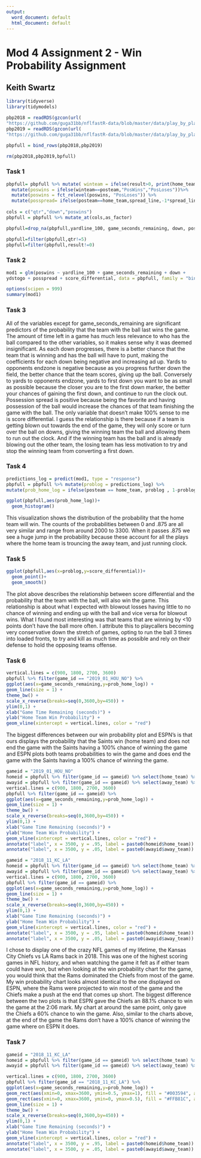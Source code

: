```yaml
---
output:
  word_document: default
  html_document: default
---
```

# Mod 4 Assignment 2 - Win Probability Assignment
## Keith Swartz

```r
library(tidyverse)
library(tidymodels)

pbp2018 = readRDS(gzcon(url(
"https://github.com/guga31bb/nflfastR-data/blob/master/data/play_by_play_2018.rds?raw=true")))
pbp2019 = readRDS(gzcon(url(
"https://github.com/guga31bb/nflfastR-data/blob/master/data/play_by_play_2019.rds?raw=true")))

pbpfull = bind_rows(pbp2018,pbp2019)

rm(pbp2018,pbp2019,bpfull)


```

### Task 1



```r
pbpfull= pbpfull %>% mutate( winteam = ifelse(result>0, print(home_team),print(away_team)))%>%
  mutate(poswins = ifelse(winteam==posteam,"PosWins","PosLoses"))%>%
  mutate(poswins = fct_relevel(poswins, "PosLoses")) %>%
  mutate(posspread= ifelse(posteam==home_team,spread_line,-1*spread_line))
  
cols = c("qtr","down","poswins")
pbpfull = pbpfull %>% mutate_at(cols,as_factor)

pbpfull=drop_na(pbpfull,yardline_100, game_seconds_remaining, down, posspread,score_differential)

pbpfull=filter(pbpfull,qtr!=5)
pbpfull=filter(pbpfull,result!=0)

```

### Task 2

```r
mod1 = glm(poswins ~ yardline_100 + game_seconds_remaining + down +
ydstogo + posspread + score_differential, data = pbpfull, family = "binomial")

options(scipen = 999)
summary(mod1)
```

### Task 3

All of the variables except for game_seconds_remaining are significant predictors of the probability that the team with the ball last wins the game. The amount of time left in a game has much less relevance to who has the ball compared to the other variables, so it makes sense why it was deemed insignificant. As each down progresses, there is a better chance that the team that is winning and has the ball will have to punt, making the coefficients for each down being negative and increasing ad up. Yards to opponents endzone is negative because as you progress further down the field, the better chance that the team scores, giving up the ball. Conversely to yards to opponents endzone, yards to first down you want to be as small as possible because the closer you are to the first down marker, the better your chances of gaining the first down, and continue to run the clock out. Possession spread is positive because being the favorite and having possession of the ball would increase the chances of that team finishing the game with the ball. The only variable that doesn't make 100% sense to me is score differential. I guess the relationship is there because if a team is getting blown out towards the end of the game, they will only score or turn over the ball on downs, giving the winning team the ball and allowing them to run out the clock. And if the winning team has the ball and is already blowing out the other team, the losing team has less motivation to try and stop the winning team from converting a first down.

### Task 4

```r
predictions_log = predict(mod1, type = "response")
pbpfull = pbpfull %>% mutate(problog = predictions_log) %>%
mutate(prob_home_log = ifelse(posteam == home_team, problog , 1-problog))
```

```r
ggplot(pbpfull,aes(prob_home_log))+
  geom_histogram()
```

This visualization shows the distribution of the probability that the home team will win. The counts of the probabilities between 0 and .875 are all very similar and range from around 2000 to 3300. When it passes .875 we see a huge jump in the probability because these account for all the plays where the home team is trouncing the away team, and just running clock.

### Task 5

```r
ggplot(pbpfull,aes(x=problog,y=score_differential))+
  geom_point()+
  geom_smooth()

```

The plot above describes the relationship between score differential and the probability that the team with the ball, will also win the game. This relationship is about what I expected with blowout losses having little to no chance of winning and ending up with the ball and vice versa for blowout wins. What I found most interesting was that teams that are winning by <10 points don't have the ball more often. I attribute this to playcallers becoming very conservative down the stretch of games, opting to run the ball 3 times into loaded fronts, to try and kill as much time as possible and rely on their defense to hold the opposing teams offense. 


### Task 6

```r
vertical.lines = c(900, 1800, 2700, 3600)
pbpfull %>% filter(game_id == "2019_01_HOU_NO") %>%
ggplot(aes(x=game_seconds_remaining,y=prob_home_log)) +
geom_line(size = 1) +
theme_bw() +
scale_x_reverse(breaks=seq(0,3600,by=450)) +
ylim(0,1) +
xlab("Game Time Remaining (seconds)") +
ylab("Home Team Win Probability") +
geom_vline(xintercept = vertical.lines, color = "red")
```

The biggest differences between our win probability plot and ESPN's is that ours displays the probability that the Saints win (home team) and does not end the game with the Saints having a 100% chance of winning the game and ESPN plots both teams probabilities to win the game and does end the game with the Saints having a 100% chance of winning the game.

```r
gameid = "2019_01_HOU_NO"
homeid = pbpfull %>% filter(game_id == gameid) %>% select(home_team) %>% distinct()
awayid = pbpfull %>% filter(game_id == gameid) %>% select(away_team) %>% distinct()
vertical.lines = c(900, 1800, 2700, 3600)
pbpfull %>% filter(game_id == gameid) %>%
ggplot(aes(x=game_seconds_remaining,y=prob_home_log)) +
geom_line(size = 1) +
theme_bw() +
scale_x_reverse(breaks=seq(0,3600,by=450)) +
ylim(0,1) +
xlab("Game Time Remaining (seconds)") +
ylab("Home Team Win Probability") +
geom_vline(xintercept = vertical.lines, color = "red") +
annotate("label", x = 3500, y = .95, label = paste0(homeid$home_team)) +
annotate("label", x = 3500, y = .05, label = paste0(awayid$away_team))
```

```r
gameid = "2018_11_KC_LA"
homeid = pbpfull %>% filter(game_id == gameid) %>% select(home_team) %>% distinct()
awayid = pbpfull %>% filter(game_id == gameid) %>% select(away_team) %>% distinct()
vertical.lines = c(900, 1800, 2700, 3600)
pbpfull %>% filter(game_id == gameid) %>%
ggplot(aes(x=game_seconds_remaining,y=prob_home_log)) +
geom_line(size = 1) +
theme_bw() +
scale_x_reverse(breaks=seq(0,3600,by=450)) +
ylim(0,1) +
xlab("Game Time Remaining (seconds)") +
ylab("Home Team Win Probability") +
geom_vline(xintercept = vertical.lines, color = "red") +
annotate("label", x = 3500, y = .95, label = paste0(homeid$home_team)) +
annotate("label", x = 3500, y = .05, label = paste0(awayid$away_team))

```

I chose to display one of the crazy NFL games of my lifetime, the Kansas City Chiefs vs LA Rams back in 2018. This was one of the highest scoring games in NFL history, and when watching the game it felt as if either team could have won, but when looking at the win probability chart for the game, you would think that the Rams dominated the Chiefs from most of the game. My win probability chart looks almost identical to the one displayed on ESPN, where the Rams were projected to win most of the game and the Chiefs make a push at the end that comes up short. The biggest difference between the two plots is that ESPN gave the Chiefs an 88.1% chance to win the game at the 2:06 mark. My chart at around the same point, only gave the Chiefs a 60% chance to win the game. Also, similar to the charts above, at the end of the game the Rams don't have a 100% chance of winning the game where on ESPN it does.

### Task 7
```r
gameid = "2018_11_KC_LA"
homeid = pbpfull %>% filter(game_id == gameid) %>% select(home_team) %>% distinct()
awayid = pbpfull %>% filter(game_id == gameid) %>% select(away_team) %>% distinct()
```
```r
vertical.lines = c(900, 1800, 2700, 3600)
pbpfull %>% filter(game_id == "2018_11_KC_LA") %>%
ggplot(aes(x=game_seconds_remaining,y=prob_home_log)) +
geom_rect(aes(xmin=0, xmax=3600, ymin=0.5, ymax=1), fill = "#003594", alpha = 1) + #home team color code
geom_rect(aes(xmin=0, xmax=3600, ymin=0, ymax=0.5), fill = "#FFB81C", alpha = 1) + #away team color code
geom_line(size = 1) +
theme_bw() +
scale_x_reverse(breaks=seq(0,3600,by=450)) +
ylim(0,1) +
xlab("Game Time Remaining (seconds)") +
ylab("Home Team Win Probability") +
geom_vline(xintercept = vertical.lines, color = "red") +
annotate("label", x = 3500, y = .95, label = paste0(homeid$home_team)) +
annotate("label", x = 3500, y = .05, label = paste0(awayid$away_team))
```

